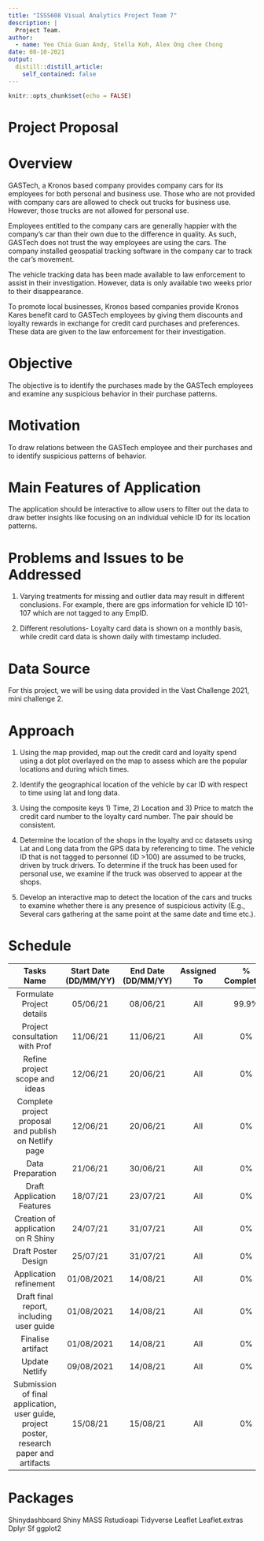 ```yaml
---
title: "ISSS608 Visual Analytics Project Team 7"
description: |
  Project Team.
author:
  - name: Yeo Chia Guan Andy, Stella Koh, Alex Ong chee Chong
date: 08-10-2021
output:
  distill::distill_article:
    self_contained: false
---
```



```r
knitr::opts_chunk$set(echo = FALSE)
```



# Project Proposal 


# Overview 

GASTech, a Kronos based company provides company cars for its employees for both personal and business use. Those who are not provided with company cars are allowed to check out trucks for business use. However, those trucks are not allowed for personal use. 

Employees entitled to the company cars are generally happier with the company’s car than their own due to the difference in quality. As such, GASTech does not trust the way employees are using the cars. The company installed geospatial tracking software in the company car to track the car’s movement. 

The vehicle tracking data has been made available to law enforcement to assist in their investigation. However, data is only available two weeks prior to their disappearance.  

To promote local businesses, Kronos based companies provide Kronos Kares benefit card to GASTech employees by giving them discounts and loyalty rewards in exchange for credit card purchases and preferences. These data are given to the law enforcement for their investigation. 

 
# Objective 

The objective is to identify the purchases made by the GASTech employees and examine any suspicious behavior in their purchase patterns. 


# Motivation 
To draw relations between the GASTech employee and their purchases and to identify suspicious patterns of behavior. 


# Main Features of Application 
The application should be interactive to allow users to filter out the data to draw better insights like focusing on an individual vehicle ID for its location patterns.  


# Problems and Issues to be Addressed 
1) Varying treatments for missing and outlier data may result in different conclusions. For example, there are gps information for vehicle ID 101-107 which are not tagged to any EmpID. 

2) Different resolutions- Loyalty card data is shown on a monthly basis, while credit card data is shown daily with timestamp included.  

 
# Data Source 
For this project, we will be using data provided in the Vast Challenge 2021, mini challenge 2. 


# Approach 
1) Using the map provided, map out the credit card and loyalty spend using a dot plot overlayed on the map to assess which are the popular locations and during which times. 

2) Identify the geographical location of the vehicle by car ID with respect to time using lat and long data. 

3) Using the composite keys 1) Time, 2) Location and 3) Price to match the credit card number to the loyalty card number. The pair should be consistent. 

4) Determine the location of the shops in the loyalty and cc datasets using Lat and Long data from the GPS data by referencing to time. The vehicle ID that is not tagged to personnel (ID >100) are assumed to be trucks, driven by truck drivers. To determine if the truck has been used for personal use, we examine if the truck was observed to appear at the shops.  

5) Develop an interactive map to detect the location of the cars and trucks to examine whether there is any presence of suspicious activity (E.g., Several cars gathering at the same point at the same date and time etc.).  

 

# Schedule 
Tasks Name | Start Date (DD/MM/YY) | End Date (DD/MM/YY) | Assigned To | % Completion 
 :----:|:------:|:--------:|:-----:|:-----:|
Formulate Project details | 05/06/21 | 08/06/21 | All | 99.9% 
Project consultation with Prof | 11/06/21 | 11/06/21 | All | 0%
Refine project scope and ideas | 12/06/21 | 20/06/21 | All | 0% 
Complete project proposal and publish on Netlify page | 12/06/21 | 20/06/21 | All | 0% 
Data Preparation | 21/06/21 | 30/06/21 |All | 0% 
Draft Application Features | 18/07/21 | 23/07/21 | All | 0%
Creation of application on R Shiny | 24/07/21 | 31/07/21 | All | 0% 
Draft Poster Design | 25/07/21 | 31/07/21 | All | 0%
Application refinement | 01/08/2021 | 14/08/21 | All | 0% 
Draft final report, including user guide | 01/08/2021 | 14/08/21 | All | 0% 
Finalise artifact | 01/08/2021 | 14/08/21 | All | 0% 
Update Netlify | 09/08/2021 | 14/08/21 | All | 0% 
Submission of final application, user guide, project poster, research paper and artifacts | 15/08/21 | 15/08/21 | All | 0% 

 

# Packages 
Shinydashboard 
Shiny 
MASS 
Rstudioapi 
Tidyverse 
Leaflet 
Leaflet.extras 
Dplyr 
Sf
ggplot2 
